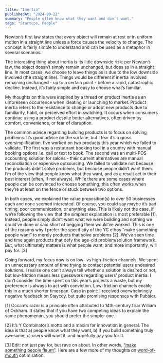 ```yaml
---
title: "Inertia"
publishedAt: "2024-09-22"
summary: "People often know what they want and don’t want."
tags: "Startups, People"
---
```


Newton’s first law states that every object will remain at rest or in uniform motion in a straight line unless a force causes the velocity to change. The concept is fairly simple to understand and can be used as a metaphor in several scenarios. 

The interesting thing about inertia is its little downside risk: per Newton’s law, the object doesn’t simply remain unchanged, but does so in a straight line. In most cases, we choose to leave things as is due to the low downside involved (the straight line). Things would be different if inertia involved remaining unchanged - up to a certain point - before a rapid, catastrophic decline. Instead, it’s fairly simple and easy to choose what’s familiar.

My thoughts on this were inspired by a thread on product inertia as an unforeseen occurrence when ideating or launching to market. Product inertia refers to the resistance to change or adopt new products due to familiarity, habit, or perceived effort in switching. It occurs when consumers continue using a product despite better alternatives, often driven by comfort, convenience, or fear of disruption.

The common advice regarding building products is to focus on solving problems. It’s good advice on the surface, but I fear it’s a gross oversimplification. I’ve worked on two products this year which we failed to validate. The first was a restaurant booking tool in a country with manual booking options i.e. call or text to book. The second was an multi-POS accounting solution for salons - their current alternatives are manual reconciliation or expensive outsourcing. We failed to validate not because the products didn’t solve problems, but because people didn’t want them. I’m of the view that people know what they want, and as a result act in their best interest (often, if not always). While there are some cases where people can be convinced to choose something, this often works when they’re at least on the fence or stuck between two options.

In both cases, we explained the value proposition(s) to over 50 businesses each and none seemed interested. Of course, you could say maybe it’s bad timing, poor communication, or anything else. This is likely not the case, if we’re following the view that the simplest explanation is most preferable \[1\]. Instead, people simply didn’t want what we were building and nothing we could’ve done or said short of begging them would’ve worked. This is one of the reasons why I prefer the specificity of the YC ethos “make something people want” to merely products that solve problems \[2\]. We’ve seen time and time again products that defy the age-old problem/solution framework. But, what ultimately matters is what people want, and more importantly, will pay for. \[3\]

Going forward, my focus now is on low- vs high-friction channels. We spent an unnecessary amount of time trying to contact potential users undesired solutions. I realise one can’t always tell whether a solution is desired or not, but low-friction means less guesswork regarding users’ product inertia. I don’t consider the time spent on this year’s projects a waste, but my preference is always to act with conviction. Low-friction channels enable this in a much shorter timespan. Case in point: I received overwhelmingly negative feedback on Staycey, but quite promising responses with Pubbler.

\[1\] Occam’s razor is a principle often attributed to 14th-century friar William of Ockham. It states that if you have two competing ideas to explain the same phenomenon, you should prefer the simpler one.

\[2\] It’s Y Combinator’s motto and a maxim for innovation in general. The idea is that a) people know what they want, b) if you build something truly awesome, c) users will want it, and hopefully pay you for it.

\[3\] Edit: not just pay for, but rave on about. In other words, [“make something people flaunt”](https://x.com/jsngr/status/1746942332912492896). Here are a few more of my thoughts on [word-of-mouth](https://t18e.com/blog/say-my-name) optimisation.
